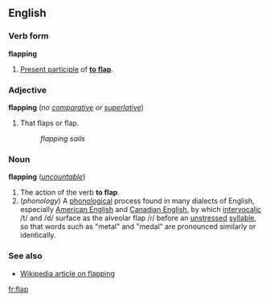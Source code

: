 ==English==
===Verb form===
'''flapping'''

#[[Present participle]] of '''[[to flap]]'''.

===Adjective===
'''flapping''' (''no [[comparative]] or [[superlative]]'')

#That flaps or flap.
#:''flapping sails''

===Noun===
'''flapping''' (''[[uncountable]]'')

#The action of the verb '''to flap'''.
#(''phonology'') A [[phonological]] process found in many dialects of English, especially [[American English]] and [[Canadian English]], by which [[intervocalic]] /t/ and /d/ surface as the alveolar flap /ɾ/ before an [[unstressed]] [[syllable]], so that words such as "metal" and "medal" are pronounced similarly or identically.

===See also===
*[[w:flapping|Wikipedia article on flapping]]

[[fr:flap]]